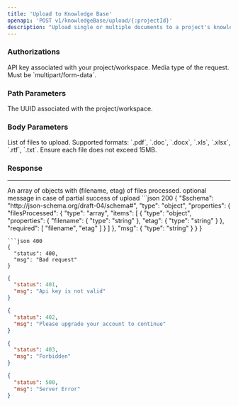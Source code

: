 ```yaml
---
title: 'Upload to Knowledge Base'
openapi: 'POST v1/knowledgeBase/upload/{:projectId}'
description: "Upload single or multiple documents to a project's knowlegebase"
---
```

### Authorizations

<ParamField header="x-api-key" type="string" required>
  API key associated with your project/workspace.
</ParamField>
<ParamField header="content-type" type="string" required>
  Media type of the request. Must be `multipart/form-data`.
</ParamField>


### Path Parameters

<ParamField path="projectId" type="string" required>
  The UUID associated with the project/workspace.
</ParamField>


### Body Parameters

<ParamField body="files" type="array[file]" required>
  List of files to upload. Supported formats: `.pdf`, `.doc`, `.docx`, `.xls`, `.xlsx`, `.rtf`, `.txt`.  
  Ensure each file does not exceed 15MB.
</ParamField>


### Response
___
<ResponseField name="filesProcessed" type="array">
An array of objects with (filename, etag) of files processed.
</ResponseField>
<ResponseField name="message" type="string">
optional message in case of partial success of upload
</ResponseField>

<ResponseExample>
   ```json 200
{
  "$schema": "http://json-schema.org/draft-04/schema#",
  "type": "object",
  "properties": {
    "filesProcessed": {
      "type": "array",
      "items": [
        {
          "type": "object",
          "properties": {
            "filename": {
              "type": "string"
            },
            "etag": {
              "type": "string"
            }
          },
          "required": [
            "filename",
            "etag"
          ]
        }
      ]
    },
    "msg": {
      "type": "string"
    }
  }
}

```
```json 400
{
  "status": 400,
  "msg": "Bad request"
}
```
```json 401
{
  "status": 401,
  "msg": "Api key is not valid"
}
```
```json 402
{
  "status": 402,
  "msg": "Please upgrade your account to continue"
}
```
```json 403
{
  "status": 403,
  "msg": "Forbidden"
}
```
```json 500
{
  "status": 500,
  "msg": "Server Error"
}
```
</ResponseExample>



